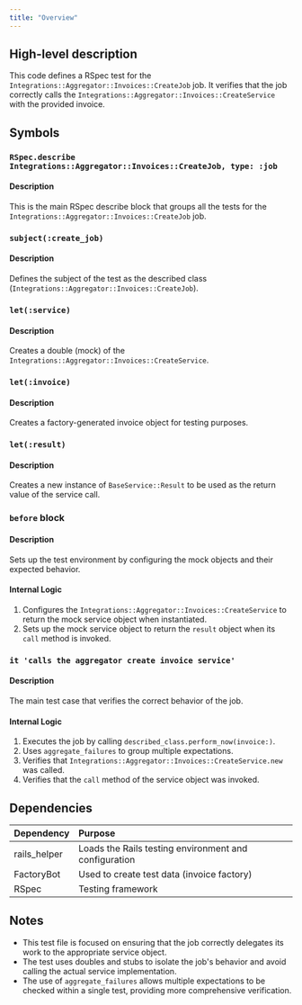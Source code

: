 ```yaml
---
title: "Overview"
---
```


## High-level description
This code defines a RSpec test for the `Integrations::Aggregator::Invoices::CreateJob` job. It verifies that the job correctly calls the `Integrations::Aggregator::Invoices::CreateService` with the provided invoice.

## Symbols

### `RSpec.describe Integrations::Aggregator::Invoices::CreateJob, type: :job`
#### Description
This is the main RSpec describe block that groups all the tests for the `Integrations::Aggregator::Invoices::CreateJob` job.

### `subject(:create_job)`
#### Description
Defines the subject of the test as the described class (`Integrations::Aggregator::Invoices::CreateJob`).

### `let(:service)`
#### Description
Creates a double (mock) of the `Integrations::Aggregator::Invoices::CreateService`.

### `let(:invoice)`
#### Description
Creates a factory-generated invoice object for testing purposes.

### `let(:result)`
#### Description
Creates a new instance of `BaseService::Result` to be used as the return value of the service call.

### `before` block
#### Description
Sets up the test environment by configuring the mock objects and their expected behavior.

#### Internal Logic
1. Configures the `Integrations::Aggregator::Invoices::CreateService` to return the mock service object when instantiated.
2. Sets up the mock service object to return the `result` object when its `call` method is invoked.

### `it 'calls the aggregator create invoice service'`
#### Description
The main test case that verifies the correct behavior of the job.

#### Internal Logic
1. Executes the job by calling `described_class.perform_now(invoice:)`.
2. Uses `aggregate_failures` to group multiple expectations.
3. Verifies that `Integrations::Aggregator::Invoices::CreateService.new` was called.
4. Verifies that the `call` method of the service object was invoked.

## Dependencies
| Dependency | Purpose |
|:-----------|:--------|
| rails_helper | Loads the Rails testing environment and configuration |
| FactoryBot | Used to create test data (invoice factory) |
| RSpec | Testing framework |

## Notes
- This test file is focused on ensuring that the job correctly delegates its work to the appropriate service object.
- The test uses doubles and stubs to isolate the job's behavior and avoid calling the actual service implementation.
- The use of `aggregate_failures` allows multiple expectations to be checked within a single test, providing more comprehensive verification.